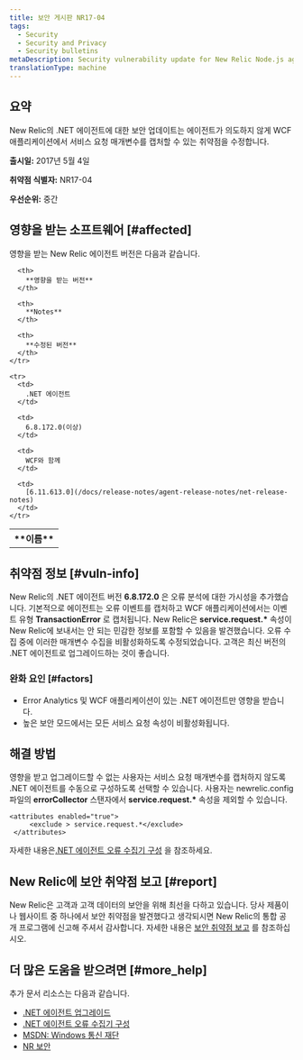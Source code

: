 ```yaml
---
title: 보안 게시판 NR17-04
tags:
  - Security
  - Security and Privacy
  - Security bulletins
metaDescription: Security vulnerability update for New Relic Node.js agent.
translationType: machine
---
```


## 요약

New Relic의 .NET 에이전트에 대한 보안 업데이트는 에이전트가 의도하지 않게 WCF 애플리케이션에서 서비스 요청 매개변수를 캡처할 수 있는 취약점을 수정합니다.

**출시일:** 2017년 5월 4일

**취약점 식별자:** NR17-04

**우선순위:** 중간

## 영향을 받는 소프트웨어 [#affected]

영향을 받는 New Relic 에이전트 버전은 다음과 같습니다.

<table>
  <tbody>
    <tr>
      <th>
        **이름**
      </th>

      <th>
        **영향을 받는 버전**
      </th>

      <th>
        **Notes**
      </th>

      <th>
        **수정된 버전**
      </th>
    </tr>

    <tr>
      <td>
        .NET 에이전트
      </td>

      <td>
        6.8.172.0(이상)
      </td>

      <td>
        WCF와 함께
      </td>

      <td>
        [6.11.613.0](/docs/release-notes/agent-release-notes/net-release-notes)
      </td>
    </tr>
  </tbody>
</table>

## 취약점 정보 [#vuln-info]

New Relic의 .NET 에이전트 버전 **6.8.172.0** 은 오류 분석에 대한 가시성을 추가했습니다. 기본적으로 에이전트는 오류 이벤트를 캡처하고 WCF 애플리케이션에서는 이벤트 유형 **TransactionError** 로 캡처됩니다. New Relic은 **service.request.\*** 속성이 New Relic에 보내서는 안 되는 민감한 정보를 포함할 수 있음을 발견했습니다. 오류 수집 중에 이러한 매개변수 수집을 비활성화하도록 수정되었습니다. 고객은 최신 버전의 .NET 에이전트로 업그레이드하는 것이 좋습니다.

### 완화 요인 [#factors]

* Error Analytics 및 WCF 애플리케이션이 있는 .NET 에이전트만 영향을 받습니다.
* 높은 보안 모드에서는 모든 서비스 요청 속성이 비활성화됩니다.

## 해결 방법

영향을 받고 업그레이드할 수 없는 사용자는 서비스 요청 매개변수를 캡처하지 않도록 .NET 에이전트를 수동으로 구성하도록 선택할 수 있습니다. 사용자는 newrelic.config 파일의 **errorCollector** 스탠자에서 **service.request.\*** 속성을 제외할 수 있습니다.

```
<attributes enabled="true">
     <exclude > service.request.*</exclude>
 </attributes>
```

자세한 내용은[.NET 에이전트 오류 수집기 구성](/docs/agents/net-agent/installation-configuration/net-agent-configuration#error_collector) 을 참조하세요.

## New Relic에 보안 취약점 보고 [#report]

New Relic은 고객과 고객 데이터의 보안을 위해 최선을 다하고 있습니다. 당사 제품이나 웹사이트 중 하나에서 보안 취약점을 발견했다고 생각되시면 New Relic의 통합 공개 프로그램에 신고해 주셔서 감사합니다. 자세한 내용은 [보안 취약점 보고](/docs/security/new-relic-security/data-privacy/reporting-security-vulnerabilities) 를 참조하십시오.

## 더 많은 도움을 받으려면 [#more_help]

추가 문서 리소스는 다음과 같습니다.

* [.NET 에이전트 업그레이드](/docs/agents/net-agent/installation-configuration/upgrade-net-agent)
* [.NET 에이전트 오류 수집기 구성](/docs/agents/net-agent/installation-configuration/net-agent-configuration#error_collector)
* [MSDN: Windows 통신 재단](https://msdn.microsoft.com/en-us/library/dd456779(v=vs.110).aspx)
* [NR 보안](https://newrelic.com/security "링크가 새 창에서 열립니다.")